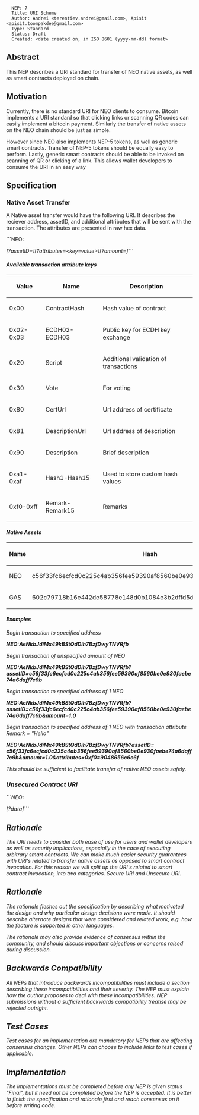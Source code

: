 <pre>
  NEP: 7
  Title: URI Scheme
  Author: Andrei <terentiev.andrei@gmail.com>, Apisit <apisit.toompakdee@gmail.com>
  Type: Standard
  Status: Draft
  Created: <date created on, in ISO 8601 (yyyy-mm-dd) format>
</pre>

==Abstract==

This NEP describes a URI standard for transfer of NEO native assets, as well as smart contracts deployed on chain.  

==Motivation==

Currently, there is no standard URI for NEO clients to consume. Bitcoin implements a URI standard so that clicking links or scanning QR codes can easily implement a bitcoin payment. Similarly the transfer of native assets on the NEO chain should be just as simple.

However since NEO also implements NEP-5 tokens, as well as generic smart contracts. Transfer of NEP-5 tokens should be equally easy to perform. Lastly, generic smart contracts should be able to be invoked on scanning of QR or clicking of a link. This allows wallet developers to consume the URI in an easy way

==Specification==

===Native Asset Transfer===

A Native asset transfer would have the following URI. It describes the reciever address, assetID, and additional attributes that will be sent with the transaction. The attributes are presented in raw hex data.

```NEO:<address>[?assetID=<assetID>][?attributes=<key=value>][?amount=<amount>]```

==== Available transaction attribute keys====
{| class="wikitable"
! Value
! Name
! Description
|-
| 0x00
| ContractHash
| Hash value of contract 
|-
| 0x02-0x03
|	ECDH02-ECDH03
|	Public key for ECDH key exchange
|-
| 0x20 
|	Script
|	Additional validation of transactions
|-
| 0x30
|	Vote
| For voting
|-
| 0x80
| CertUrl 
|	Url address of certificate 
|-
| 0x81
| DescriptionUrl
|	Url address of description 
|-
| 0x90
| Description
| Brief description 
|-
| 0xa1-0xaf 
|	Hash1-Hash15
|	Used to store custom hash values
|-
| 0xf0-0xff
|	Remark-Remark15
|	Remarks
|}

====Native Assets====  
{| class="wikitable"
! Name
! Hash
|-
| NEO 
| c56f33fc6ecfcd0c225c4ab356fee59390af8560be0e930faebe74a6daff7c9b 
|-
| GAS 
| 602c79718b16e442de58778e148d0b1084e3b2dffd5de6b7b16cee7969282de7 
|}

====Examples====

Begin transaction to specified address

'''NEO:AeNkbJdiMx49kBStQdDih7BzfDwyTNVRfb'''


Begin transaction of unspecified amount of NEO

'''NEO:AeNkbJdiMx49kBStQdDih7BzfDwyTNVRfb?assetID=c56f33fc6ecfcd0c225c4ab356fee59390af8560be0e930faebe74a6daff7c9b'''

Begin transaction to specified address of 1 NEO

'''NEO:AeNkbJdiMx49kBStQdDih7BzfDwyTNVRfb?assetID=c56f33fc6ecfcd0c225c4ab356fee59390af8560be0e930faebe74a6daff7c9b&amount=1.0'''

Begin transaction to specified address of 1 NEO with transaction attribute Remark = "Hello"

'''NEO:AeNkbJdiMx49kBStQdDih7BzfDwyTNVRfb?assetID= c56f33fc6ecfcd0c225c4ab356fee59390af8560be0e930faebe74a6daff7c9b&amount=1.0&attributes=0xf0=9048656c6c6f'''

This should be sufficient to facilitate transfer of native NEO assets safely.

===Unsecured Contract URI===
```NEO:<address>[?data]```


==Rationale==

The URI needs to consider both ease of use for users and wallet developers as well as security implications, especially in the case of executing arbitrary smart contracts. We can make much easier security guarantees with URI's related to transfer native assets as opposed to smart contract invocation. For this reason we will split up the URI's related to smart contract invocation, into two categories. Secure URI and Unsecure URI.



==Rationale==

The rationale fleshes out the specification by describing what motivated the design and why particular design decisions were made. It should describe alternate designs that were considered and related work, e.g. how the feature is supported in other languages.

The rationale may also provide evidence of consensus within the community, and should discuss important objections or concerns raised during discussion.

==Backwards Compatibility==

All NEPs that introduce backwards incompatibilities must include a section describing these incompatibilities and their severity. The NEP must explain how the author proposes to deal with these incompatibilities. NEP submissions without a sufficient backwards compatibility treatise may be rejected outright.

==Test Cases==

Test cases for an implementation are mandatory for NEPs that are affecting consensus changes. Other NEPs can choose to include links to test cases if applicable.

==Implementation==

The implementations must be completed before any NEP is given status "Final", but it need not be completed before the NEP is accepted. It is better to finish the specification and rationale first and reach consensus on it before writing code.
